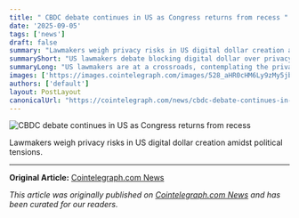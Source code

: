 ```yaml
---
title: " CBDC debate continues in US as Congress returns from recess "
date: '2025-09-05'
tags: ['news']
draft: false
summary: "Lawmakers weigh privacy risks in US digital dollar creation amidst political tensions."
summaryShort: "US lawmakers debate blocking digital dollar over privacy concerns."
summaryLong: "US lawmakers are at a crossroads, contemplating the privacy implications of a digital dollar creation while critics suggest political motivations may be at play."
images: ['https://images.cointelegraph.com/images/528_aHR0cHM6Ly9zMy5jb2ludGVsZWdyYXBoLmNvbS91cGxvYWRzLzIwMjUtMDcvMDE5ODRmMmQtMzY4OS03M2YzLTk0M2MtYTMwMDEwMWFjOWI1.jpg']
authors: ['default']
layout: PostLayout
canonicalUrl: "https://cointelegraph.com/news/cbdc-debate-continues-in-the-u-s-as-congress-returns-from-recess?utm_source=rss_feed&utm_medium=rss&utm_campaign=rss_partner_inbound"
---
```


![ CBDC debate continues in US as Congress returns from recess ](https://images.cointelegraph.com/images/528_aHR0cHM6Ly9zMy5jb2ludGVsZWdyYXBoLmNvbS91cGxvYWRzLzIwMjUtMDcvMDE5ODRmMmQtMzY4OS03M2YzLTk0M2MtYTMwMDEwMWFjOWI1.jpg)

Lawmakers weigh privacy risks in US digital dollar creation amidst political tensions.

---

**Original Article:** [Cointelegraph.com News](https://cointelegraph.com/news/cbdc-debate-continues-in-the-u-s-as-congress-returns-from-recess?utm_source=rss_feed&utm_medium=rss&utm_campaign=rss_partner_inbound)

*This article was originally published on [Cointelegraph.com News](https://cointelegraph.com/news/cbdc-debate-continues-in-the-u-s-as-congress-returns-from-recess?utm_source=rss_feed&utm_medium=rss&utm_campaign=rss_partner_inbound) and has been curated for our readers.*
